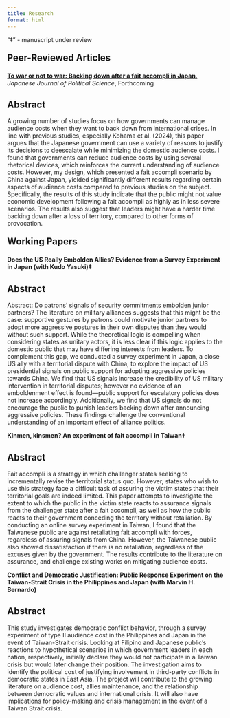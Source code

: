 ---
title: Research
format: html
---
"‡" - manuscript under review

::: {style="font-size: 150%;"}
**Peer-Reviewed Articles**
:::

[**To war or not to war: Backing down after a fait accompli in Japan**.](https://www.cambridge.org/core/journals/japanese-journal-of-political-science/article/to-war-or-not-to-war-backing-down-after-a-fait-accompli-in-japan/6938A9409CD00FB9D9929D87B4CC5216) *Japanese Journal of Political Science*, Forthcoming

::: {.callout-note collapse="true" appearance="simple"}

## Abstract 

A growing number of studies focus on how governments can manage audience costs when they want to back down from international crises. In line with previous studies, especially Kohama et al. (2024), this paper argues that the Japanese government can use a variety of reasons to justify its decisions to deescalate while minimizing the domestic audience costs. I found that governments can reduce audience costs by using several rhetorical devices, which reinforces the current understanding of audience costs. However, my design, which presented a fait accompli scenario by China against Japan, yielded significantly different results regarding certain aspects of audience costs compared to previous studies on the subject. Specifically, the results of this study indicate that the public might not value economic development following a fait accompli as highly as in less severe scenarios. The results also suggest that leaders might have a harder time backing down after a loss of territory, compared to other forms of provocation. 
:::

::: {style="font-size: 150%;"}
**Working Papers**
:::

**Does the US Really Embolden Allies? Evidence from a Survey Experiment in Japan (with Kudo Yasuki)‡**

::: {.callout-note collapse="true" appearance="simple"}

## Abstract

Abstract: Do patrons’ signals of security commitments embolden junior partners? The literature on military alliances suggests that this might be the case: supportive gestures by patrons could motivate junior partners to adopt more aggressive postures in their own disputes than they would without such support. While the theoretical logic is compelling when considering states as unitary actors, it is less clear if this logic applies to the domestic public that may have differing interests from leaders. To complement this gap, we conducted a survey experiment in Japan, a close US ally with a territorial dispute with China, to explore the impact of US presidential signals on public support for adopting aggressive policies towards China. We find that US signals increase the credibility of US military intervention in territorial disputes; however no evidence of an emboldenment effect is found—public support for escalatory policies does not increase accordingly. Additionally, we find that US signals do not encourage the public to punish leaders backing down after announcing aggressive policies. These findings challenge the conventional understanding of an important effect of alliance politics.
:::

**Kinmen, kinsmen? An experiment of fait accompli in Taiwan‡**

::: {.callout-note collapse="true" appearance="simple"}

## Abstract

Fait accompli is a strategy in which challenger states seeking to incrementally revise the territorial status quo. However, states who wish to use this strategy face a difficult task of assuring the victim states that their territorial goals are indeed limited. This paper attempts to investigate the extent to which the public in the victim state reacts to assurance signals from the challenger state after a fait accompli, as well as how the public reacts to their government conceding the territory without retaliation. By conducting an online survey experiment in Taiwan, I found that the Taiwanese public are against retaliating fait accompli with forces, regardless of assuring signals from China. However, the Taiwanese public also showed dissatisfaction if there is no retaliation, regardless of the excuses given by the government. The results contribute to the literature on assurance, and challenge existing works on mitigating audience costs.
:::

**Conflict and Democratic Justification: Public Response Experiment on the Taiwan-Strait Crisis in the Philippines and Japan (with Marvin H. Bernardo)**

::: {.callout-note collapse="true" appearance="simple"}

## Abstract

This study investigates democratic conflict behavior, through a survey experiment of type II audience cost in the Philippines and Japan in the event of Taiwan-Strait crisis. Looking at Filipino and Japanese public's reactions to hypothetical scenarios in which government leaders in each nation, respectively, initially declare they would not participate in a Taiwan crisis but would later change their position. The investigation aims to identify the political cost of justifying involvement in third-party conflicts in democratic states in East Asia. The project will contribute to the growing literature on audience cost, allies maintenance, and the relationship between democratic values and international crisis. It will also have implications for policy-making and crisis management in the event of a Taiwan Strait crisis.
:::